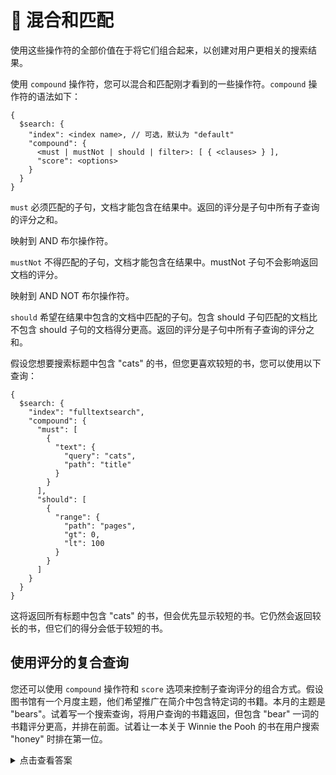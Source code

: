 # 📘 混合和匹配

使用这些操作符的全部价值在于将它们组合起来，以创建对用户更相关的搜索结果。

使用 `compound` 操作符，您可以混合和匹配刚才看到的一些操作符。`compound` 操作符的语法如下：

```
{
  $search: {
    "index": <index name>, // 可选，默认为 "default"
    "compound": {
      <must | mustNot | should | filter>: [ { <clauses> } ],
      "score": <options>
    }
  }
}
```

`must`
必须匹配的子句，文档才能包含在结果中。返回的评分是子句中所有子查询的评分之和。

映射到 AND 布尔操作符。

`mustNot`
不得匹配的子句，文档才能包含在结果中。mustNot 子句不会影响返回文档的评分。

映射到 AND NOT 布尔操作符。

`should`
希望在结果中包含的文档中匹配的子句。包含 should 子句匹配的文档比不包含 should 子句的文档得分更高。返回的评分是子句中所有子查询的评分之和。

假设您想要搜索标题中包含 "cats" 的书，但您更喜欢较短的书，您可以使用以下查询：

```
{
  $search: {
    "index": "fulltextsearch",
    "compound": {
      "must": [
        {
          "text": {
            "query": "cats",
            "path": "title"
          }
        }
      ],
      "should": [
        {
          "range": {
            "path": "pages",
            "gt": 0,
            "lt": 100
          }
        }
      ]
    }
  }
}
```

这将返回所有标题中包含 "cats" 的书，但会优先显示较短的书。它仍然会返回较长的书，但它们的得分会低于较短的书。

## 使用评分的复合查询

您还可以使用 `compound` 操作符和 `score` 选项来控制子查询评分的组合方式。假设图书馆有一个月度主题，他们希望推广在简介中包含特定词的书籍。本月的主题是 "bears"。试着写一个搜索查询，将用户查询的书籍返回，但包含 "bear" 一词的书籍评分更高，并排在前面。试着让一本关于 Winnie the Pooh 的书在用户搜索 "honey" 时排在第一位。

<details>
  <summary>点击查看答案</summary>
  <div>

```
{
    "index": "fulltextsearch",
    "compound": {
      "must": [
        {
          "text": {
            "query": "honey",
            "path": ["title", "author.name", "synopsis"]
          }
        }
      ],
      "should": [
        {
          "text": {
            "query": "bear",
            "path": "synopsis",
            "score": {
              "boost": { value: 10 }
            }
          }
        }
      ]
    }
  }
```

  </div>
</details>